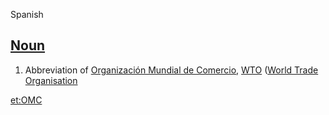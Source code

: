 Spanish

==[[Noun]]==

# Abbreviation of [[Organización Mundial de Comercio]], [[WTO]] ([[World Trade Organisation]]

[[et:OMC]]